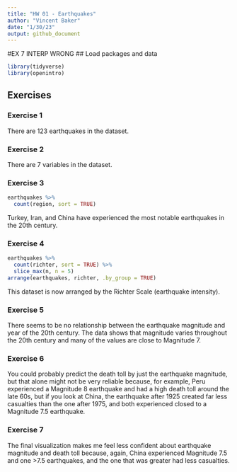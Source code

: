 ```yaml
---
title: "HW 01 - Earthquakes"
author: "Vincent Baker"
date: "1/30/23"
output: github_document
---
```

#EX 7 INTERP WRONG
## Load packages and data

```r
library(tidyverse)
library(openintro)
```

## Exercises

### Exercise 1

There are 123 earthquakes in the dataset.

### Exercise 2

There are 7 variables in the dataset. 

### Exercise 3

```r
earthquakes %>%
  count(region, sort = TRUE)
```

Turkey, Iran, and China have experienced the most notable earthquakes in the 20th century. 

### Exercise 4

```r
earthquakes %>%
  count(richter, sort = TRUE) %>%
  slice_max(n, n = 5)
arrange(earthquakes, richter, .by_group = TRUE)
```
This dataset is now arranged by the Richter Scale (earthquake intensity).

### Exercise 5

There seems to be no relationship between the earthquake magnitude and year of the 20th century. The data shows that magnitude varies throughout the 20th century and many of the values are close to Magnitude 7. 

### Exercise 6

You could probably predict the death toll by just the earthquake magnitude, but that alone might not be very reliable because, for example, Peru experienced a Magnitude 8 earthquake and had a high death toll around the late 60s, but if you look at China, the earthquake after 1925 created far less casualties than the one after 1975, and both experienced closed to a Magnitude 7.5 earthquake. 

### Exercise 7

The final visualization makes me feel less confident about earthquake magnitude and death toll because, again, China experienced Magnitude 7.5 and one >7.5 earthquakes, and the one that was greater had less casualties. 
